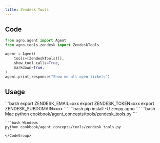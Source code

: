 ```yaml
---
title: Zendesk Tools
---
```


## Code

```python cookbook/agent_concepts/tools/zendesk_tools.py
from agno.agent import Agent
from agno.tools.zendesk import ZendeskTools

agent = Agent(
    tools=[ZendeskTools()],
    show_tool_calls=True,
    markdown=True,
)
agent.print_response("Show me all open tickets")
```

## Usage

<Steps>
  <Snippet file="create-venv-step.mdx" />

  <Step title="Set your Zendesk credentials">
    ```bash
    export ZENDESK_EMAIL=xxx
    export ZENDESK_TOKEN=xxx
    export ZENDESK_SUBDOMAIN=xxx
    ```
  </Step>

  <Step title="Install libraries">
    ```bash
    pip install -U zenpy agno
    ```
  </Step>

  <Step title="Run Agent">
    <CodeGroup>
    ```bash Mac
    python cookbook/agent_concepts/tools/zendesk_tools.py
    ```

    ```bash Windows
    python cookbook/agent_concepts/tools/zendesk_tools.py
    ```
    </CodeGroup>
  </Step>
</Steps>